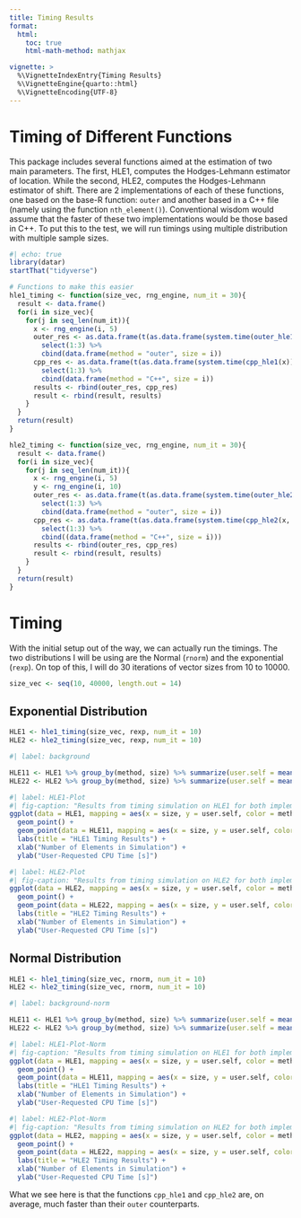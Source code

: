```yaml
---
title: Timing Results
format: 
  html:
    toc: true
    html-math-method: mathjax

vignette: >
  %\VignetteIndexEntry{Timing Results}
  %\VignetteEngine{quarto::html}
  %\VignetteEncoding{UTF-8}
---
```


# Timing of Different Functions
This package includes several functions aimed at the estimation of two main parameters. The first, HLE1, computes the Hodges-Lehmann
estimator of location. While the second, HLE2, computes the Hodges-Lehmann estimator of shift. There are 2 implementations of each
of these functions, one based on the base-R function: `outer` and another based in a C++ file (namely using the function `nth_element()`).
Conventional wisdom would assume that the faster of these two implementations would be those based in C++. To put this to the test, 
we will run timings using multiple distribution with multiple sample sizes. 

```r
#| echo: true
library(datar)
startThat("tidyverse")

# Functions to make this easier
hle1_timing <- function(size_vec, rng_engine, num_it = 30){
  result <- data.frame()
  for(i in size_vec){
    for(j in seq_len(num_it)){
      x <- rng_engine(i, 5)
      outer_res <- as.data.frame(t(as.data.frame(system.time(outer_hle1(x))))) %>%
        select(1:3) %>% 
        cbind(data.frame(method = "outer", size = i))
      cpp_res <- as.data.frame(t(as.data.frame(system.time(cpp_hle1(x))))) %>% 
        select(1:3) %>% 
        cbind(data.frame(method = "C++", size = i))
      results <- rbind(outer_res, cpp_res)
      result <- rbind(result, results)
    }
  }
  return(result)
}

hle2_timing <- function(size_vec, rng_engine, num_it = 30){
  result <- data.frame()
  for(i in size_vec){
    for(j in seq_len(num_it)){
      x <- rng_engine(i, 5)
      y <- rng_engine(i, 10)
      outer_res <- as.data.frame(t(as.data.frame(system.time(outer_hle2(x, y))))) %>%
        select(1:3) %>% 
        cbind(data.frame(method = "outer", size = i))
      cpp_res <- as.data.frame(t(as.data.frame(system.time(cpp_hle2(x, y))))) %>% 
        select(1:3) %>% 
        cbind((data.frame(method = "C++", size = i)))
      results <- rbind(outer_res, cpp_res)
      result <- rbind(result, results)
    }
  }
  return(result)
}
```
# Timing
With the initial setup out of the way, we can actually run the timings. The two distributions I will be using are the Normal (`rnorm`) and
the exponential (`rexp`). On top of this, I will do 30 iterations of vector sizes from 10 to 10000.
```r
size_vec <- seq(10, 40000, length.out = 14) 

```

## Exponential Distribution
```r
HLE1 <- hle1_timing(size_vec, rexp, num_it = 10)
HLE2 <- hle2_timing(size_vec, rexp, num_it = 10)
```

```r
#| label: background

HLE11 <- HLE1 %>% group_by(method, size) %>% summarize(user.self = mean(user.self))
HLE22 <- HLE2 %>% group_by(method, size) %>% summarize(user.self = mean(user.self))

```
```r
#| label: HLE1-Plot
#| fig-caption: "Results from timing simulation on HLE1 for both implementations using an exponential distribution" 
ggplot(data = HLE1, mapping = aes(x = size, y = user.self, color = method)) +
  geom_point() + 
  geom_point(data = HLE11, mapping = aes(x = size, y = user.self, color = method), size = 4) +
  labs(title = "HLE1 Timing Results") + 
  xlab("Number of Elements in Simulation") + 
  ylab("User-Requested CPU Time [s]")
```


```r
#| label: HLE2-Plot
#| fig-caption: "Results from timing simulation on HLE2 for both implementiations using an exponential distribution." 
ggplot(data = HLE2, mapping = aes(x = size, y = user.self, color = method)) +
  geom_point() + 
  geom_point(data = HLE22, mapping = aes(x = size, y = user.self, color = method), size = 4) +
  labs(title = "HLE2 Timing Results") + 
  xlab("Number of Elements in Simulation") + 
  ylab("User-Requested CPU Time [s]")

```


## Normal Distribution
```r
HLE1 <- hle1_timing(size_vec, rnorm, num_it = 10)
HLE2 <- hle2_timing(size_vec, rnorm, num_it = 10)
```

```r
#| label: background-norm

HLE11 <- HLE1 %>% group_by(method, size) %>% summarize(user.self = mean(user.self))
HLE22 <- HLE2 %>% group_by(method, size) %>% summarize(user.self = mean(user.self))

```
```r
#| label: HLE1-Plot-Norm
#| fig-caption: "Results from timing simulation on HLE1 for both implementations using a normal distribution" 
ggplot(data = HLE1, mapping = aes(x = size, y = user.self, color = method)) +
  geom_point() + 
  geom_point(data = HLE11, mapping = aes(x = size, y = user.self, color = method), size = 4) +
  labs(title = "HLE1 Timing Results") + 
  xlab("Number of Elements in Simulation") + 
  ylab("User-Requested CPU Time [s]")
```


```r
#| label: HLE2-Plot-Norm
#| fig-caption: "Results from timing simulation on HLE2 for both implementiations using a normal distribution." 
ggplot(data = HLE2, mapping = aes(x = size, y = user.self, color = method)) +
  geom_point() + 
  geom_point(data = HLE22, mapping = aes(x = size, y = user.self, color = method), size = 4) +
  labs(title = "HLE2 Timing Results") + 
  xlab("Number of Elements in Simulation") + 
  ylab("User-Requested CPU Time [s]")
```

What we see here is that the functions `cpp_hle1` and  `cpp_hle2` are, on average, much faster than their `outer` counterparts. 


